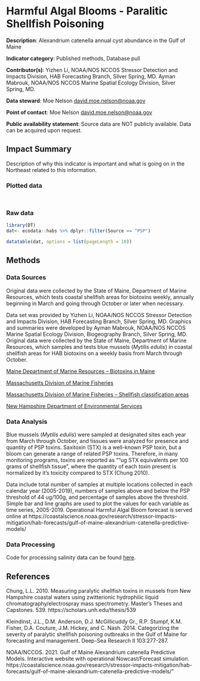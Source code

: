 # Harmful Algal Blooms - Paralitic Shellfish Poisoning

**Description**: Alexandrium catenella annual cyst abundance in the Gulf of Maine

**Indicator category**: Published methods, Database pull

**Contributor(s)**: Yizhen Li, NOAA/NOS NCCOS Stressor Detection and Impacts Division, HAB Forecasting Branch, Silver Spring, MD.  Ayman Mabrouk, NOAA/NOS NCCOS Marine Spatial Ecology Division, Silver Spring, MD.
  
**Data steward**: Moe Nelson <david.moe.nelson@noaa.gov>
  
**Point of contact**: Moe Nelson <david.moe.nelson@noaa.gov>

**Public availability statement**: Source data are NOT publicly available. Data can be acquired upon request.

## Impact Summary

Description of why this indicator is important and what is going on in the Northeast related to this information. 

### Plotted data 
```r

```


```r

```

### Raw data 
```r
library(DT)
dat<- ecodata::habs %>% dplyr::filter(Source == "PSP")

datatable(dat, options = list(pageLength = 10))

```

## Methods
### Data Sources

Original data were collected by the State of Maine, Department of Marine Resources, which tests coastal shellfish areas for biotoxins weekly, annually beginning in March and going through October or later when necessary.  

Data set was provided by Yizhen Li, NOAA/NOS NCCOS Stressor Detection and Impacts Division, HAB Forecasting Branch, Silver Spring, MD. Graphics and summaries were developed by Ayman Mabrouk, NOAA/NOS NCCOS Marine Spatial Ecology Division, Biogeography Branch, Silver Spring, MD.
Original data were collected by the State of Maine, Department of Marine Resources, which samples and tests blue mussels (*Mytilis edulis*) in coastal shellfish areas for HAB biotoxins on a weekly basis from March through October.  

[Maine Department of Marine Resources – Biotoxins in Maine](https://www.maine.gov/dmr/shellfish-sanitation-management/programs/biotoxininfo.html)

[Massachusetts Division of Marine Fisheries](https://www.mass.gov/service-details/psp-red-tide-monitoring)

[Massachusetts Division of Marine Fisheries – Shellfish classification areas](https://www.mass.gov/service-details/shellfish-classification-areas)

[New Hampshire Department of Environmental Services](https://www.des.nh.gov/water/healthy-swimming/harmful-algal-blooms)

### Data Analysis

Blue mussels (*Mytilis edulis*) were sampled at designated sites each year from March through October, and tissues were analyzed for presence and quantity of PSP toxins.  Saxitoxin (STX) is a well-known PSP toxin, but a bloom can generate a range of related PSP toxins.  Therefore, in many monitoring programs, toxins are reported as ""ug STX equivalents per 100 grams of shellfish tissue", where the quantity of each toxin present is normalized by it's toxicity compared to STX (Chung 2010).


Data include total number of samples at multiple locations collected in each calendar year (2005-2019), numbers of samples above and below the PSP threshold of 44 ug/100g, and percentage of samples above the threshold.  Simple bar and line graphs are used to plot the values for each variable as time series, 2005-2019.
Operational Harmful Algal Bloom forecast is served online at https://coastalscience.noaa.gov/research/stressor-impacts-mitigation/hab-forecasts/gulf-of-maine-alexandrium-catenella-predictive-models/

### Data Processing

Code for processing salinity data can be found [here](https://github.com/NOAA-EDAB/ecodata/blob/master/data-raw/get_habs.R).

## References

Chung, L.L. 2010.  Measuring paralytic shellfish toxins in mussels from New Hampshire coastal waters using zwitterionic hydrophilic liquid chromatography/electrospray mass spectrometry. Master's Theses and Capstones. 539.  https://scholars.unh.edu/thesis/539

Kleindinst, J.L., D.M. Anderson, D.J. McGillicuddy Gr., R.P. Stumpf, K.M. Fisher, D.A. Couture, J.M. Hickey, and C. Nash.  2014.  Categorizing the severity of paralytic shellfish poisoning outbreaks in the Gulf of Maine for forecasting and management.  Deep-Sea Research II 103:277-287.

NOAA/NCCOS.  2021.  Gulf of Maine Alexandrium catenella Predictive Models.  Interactive website with operational Nowcast/Forecast simulation.  https://coastalscience.noaa.gov/research/stressor-impacts-mitigation/hab-forecasts/gulf-of-maine-alexandrium-catenella-predictive-models/"


